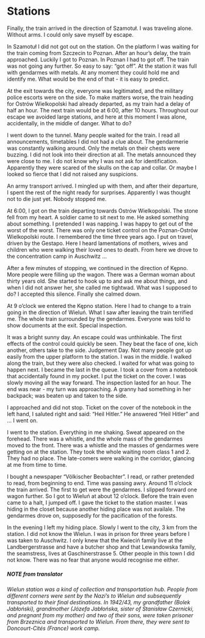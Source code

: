 # Stations {#stations}

Finally, the train arrived in the direction of Szamotuł. I was traveling alone. Without arms. I could only save myself by escape.

In Szamotuł I did not got out on the station. On the platform I was waiting for the train coming from Szczecin to Poznan. After an hour's delay, the train approached. Luckily I got to Poznan. In Poznan I had to got off. The train was not going any further. So easy to say: “got off”. At the station it was full with gendarmes with metals. At any moment they could hold me and identify me. What would be the end of that - it is easy to predict.

At the exit towards the city, everyone was legitimated, and the military police escorts were on the side. To make matters worse, the train heading for Ostrów Wielkopolski had already departed, as my train had a delay of half an hour. The next train would be at 6:00, after 10 hours. Throughout our escape we avoided large stations, and here at this moment I was alone, accidentally, in the middle of danger. What to do?

I went down to the tunnel. Many people waited for the train. I read all announcements, timetables I did not had a clue about. The gendarmerie was constantly walking around. Only the metals on their chests were buzzing. I did not look into their direction at all. The metals announced they were close to me. I do not know why I was not ask for identification. Apparently they were scared of the skulls on the cap and collar. Or maybe I looked so fierce that I did not raised any suspicions.

An army transport arrived. I mingled up with them, and after their departure, I spent the rest of the night ready for surprises. Apparently I was thought not to die just yet. Nobody stopped me.

At 6:00, I got on the train departing towards Ostrów Wielkopolski. The stone fell from my heart. A soldier came to sit next to me. He asked something about something. I pretended I was napping. I was happy to get out of the worst of the worst. There was only one ticket control on the Poznan-Ostrów Wielkopolski route. I remembered the time three years ago. I put on travel, driven by the Gestapo. Here I heard lamentations of mothers, wives and children who were walking their loved ones to death. From here we drove to the concentration camp in Auschwitz ...

After a few minutes of stopping, we continued in the direction of Kępno. More people were filling up the wagon. There was a German woman about thirty years old. She started to hook up to and ask me about things, and when I did not answer her, she called me tightwad. What was I supposed to do? I accepted this silence. Finally she calmed down.

At 9 o'clock we entered the Kępno station. Here I had to change to a train going in the direction of Wieluń. What I saw after leaving the train terrified me. The whole train surrounded by the gendarmes. Everyone was told to show documents at the exit. Special inspection.

It was a bright sunny day. An escape could was unthinkable. The first effects of the control could quickly be seen. They beat the face of one, kich another, others take to the side. Judgement Day. Not many people got up easily from the upper platform to the station. I was in the middle. I walked along the train, but they were also checked. I waited for what was going to happen next. I became the last in the queue. I took a cover from a notebook that accidentally found in my pocket. I put the ticket on the cover. I was slowly moving all the way forward. The inspection lasted for an hour. The end was near - my turn was approaching. A granny had something in her backpack; was beaten up and taken to the side.

I approached and did not stop. Ticket on the cover of the notebook in the left hand, I saluted right and said: "Heil Hitler." He answered "Heil Hitler" and ... I went on.

I went to the station. Everything in me shaking. Sweat appeared on the forehead. There was a whistle, and the whole mass of the gendarmes moved to the front. There was a whistle and the masses of gendarmes were getting on at the station. They took the whole waiting room class 1 and 2. They had no place. The late-comers were walking in the corridor, glancing at me from time to time.



I bought a newspaper "Völkischer Beobachter". I read, or rather pretended to read, from beginning to end. Time was passing awry. Around 11 o'clock the train arrived. The first to get were the gendarmes. I slipped forward one wagon further. So I got to Wieluń at about 12 o'clock. Before the train even came to a halt, I jumped off. I gave the ticket to the station master. I was hiding in the closet because another hiding place was not availale. The gendarmes drove on, supposedly for the pacification of the forests.

In the evening I left my hiding place. Slowly I went to the city, 3 km from the station. I did not know the Wielun. I was in prison for three years before I was taken to Auschwitz. I only knew that the Kwieciń family live at the Landbergerstrasse and have a butcher shop and that Lewandowska family, the seamstress, lives at Gaschinerstrasse 5. Other people in this town I did not know. There was no fear that anyone would recognise me either.

##### NOTE from translator
_Wielun station was a kind of collection and transportation hub. People from different corners were sent by the Nazi's to Wielun and subsequently transported to their final destinations. In 1942/43, my grandfather (Bolek Jabłoński), grandmother (Józefa Jabłońska, sister of Stanisław Czernicki, and pregnant from my mother) and two of their sons, were taken prisoner from Brzeznica and transported to Wielun. From there, they were sent to Doncourt-Cités (France) work camp._ 
